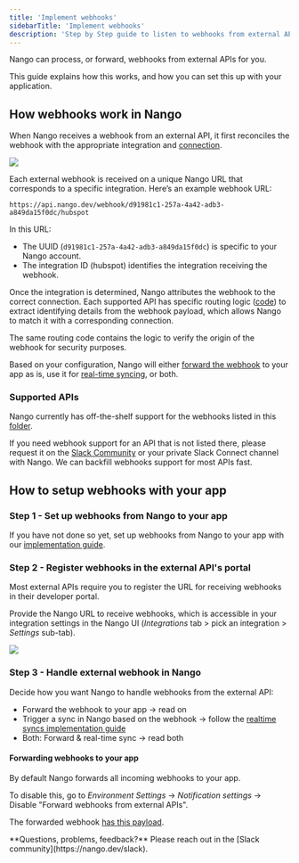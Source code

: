 ```yaml
---
title: 'Implement webhooks'
sidebarTitle: 'Implement webhooks'
description: 'Step by Step guide to listen to webhooks from external APIs'
---
```


Nango can process, or forward, webhooks from external APIs for you.

This guide explains how this works, and how you can set this up with your application.

## How webhooks work in Nango

When Nango receives a webhook from an external API, it first reconciles the webhook with the appropriate integration and [connection](/guides/use-cases/api-auth#what-is-a-connection%3F).

<Frame caption="How Nango routes webhooks from external APIs.">
  <img src="/images/diagrams/external-webhook-routing.png" />
</Frame>

Each external webhook is received on a unique Nango URL that corresponds to a specific integration. Here’s an example webhook URL:
```
https://api.nango.dev/webhook/d91981c1-257a-4a42-adb3-a849da15f0dc/hubspot
```

In this URL:
- The UUID (`d91981c1-257a-4a42-adb3-a849da15f0dc`) is specific to your Nango account.
- The integration ID (hubspot) identifies the integration receiving the webhook.

Once the integration is determined, Nango attributes the webhook to the correct connection. Each supported API has specific routing logic ([code](https://github.com/NangoHQ/nango/tree/master/packages/server/lib/webhook)) to extract identifying details from the webhook payload, which allows Nango to match it with a corresponding connection.

The same routing code contains the logic to verify the origin of the webhook for security purposes.

Based on your configuration, Nango will either [forward the webhook](/implementation-guides/webhooks/implement-webhooks#forwarding-webhooks-to-your-app) to your app as is, use it for [real-time syncing](/implementation-guides/syncs/realtime-syncs), or both. 

### Supported APIs

Nango currently has off-the-shelf support for the webhooks listed in this [folder](https://github.com/NangoHQ/nango/tree/master/packages/server/lib/webhook).

If you need webhook support for an API that is not listed there, please request it on the [Slack Community](https://nango.dev/slack) or your private Slack Connect channel with Nango. We can backfill webhooks support for most APIs fast.

## How to setup webhooks with your app

### Step 1 - Set up webhooks from Nango to your app

If you have not done so yet, set up webhooks from Nango to your app with our [implementation guide](/implementation-guides/platform/webhooks-from-nango).

### Step 2 - Register webhooks in the external API's portal

Most external APIs require you to register the URL for receiving webhooks in their developer portal.

Provide the Nango URL to receive webhooks, which is accessible in your integration settings in the Nango UI (_Integrations_ tab > pick an integration > _Settings_ sub-tab).

<Frame caption="Where to find the URL to receive external webhooks for a given integration.">
  <img src="/images/screenshots/configure-webhooks-in-external-api-portal.png" />
</Frame>

### Step 3 - Handle external webhook in Nango

Decide how you want Nango to handle webhooks from the external API:
- Forward the webhook to your app -> read on
- Trigger a sync in Nango based on the webhook -> follow the [realtime syncs implementation guide](/implementation-guides/syncs/realtime-syncs)
- Both: Forward & real-time sync -> read both

#### Forwarding webhooks to your app

By default Nango forwards all incoming webhooks to your app.

To disable this, go to _Environment Settings_ -> _Notification settings_ -> Disable "Forward webhooks from external APIs".

The forwarded webhook [has this payload](/implementation-guides/platform/webhooks-from-nango#external-webhook-forwarding).

<Tip>
**Questions, problems, feedback?** Please reach out in the [Slack community](https://nango.dev/slack).
</Tip>